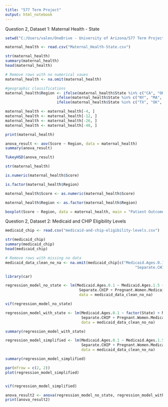 ---
title: "577 Term Project"
output: html_notebook
---
Question 2, Dataset 1: Maternal Health - State
```{r}
setwd("C:/Users/valen/OneDrive - University of Arizona/577 Term Project")

maternal_health <- read.csv("Maternal_Health-State.csv")

str(maternal_health)
summary(maternal_health)
head(maternal_health)

```

```{r}
# Remove rows with no numerical vaues
maternal_health <- na.omit(maternal_health)

#geographic classifications
maternal_health$Region <- ifelse(maternal_health$State %in% c("CA", "OR", "WA"), "West",
                       ifelse(maternal_health$State %in% c("NY", "MA", "NJ"), "Northeast",
                       ifelse(maternal_health$State %in% c("TX", "OK", "LA"), "South", "Midwest")))

maternal_health <- maternal_health[-4, ]  
maternal_health <- maternal_health[-12, ]
maternal_health <- maternal_health[-26, ]
maternal_health <- maternal_health[-48, ]

print(maternal_health)

```

```{r}
anova_result <- aov(Score ~ Region, data = maternal_health)
summary(anova_result)

TukeyHSD(anova_result)
```

```{r}
str(maternal_health)

is.numeric(maternal_health$Score)

is.factor(maternal_health$Region)

maternal_health$Score <- as.numeric(maternal_health$Score)

maternal_health$Region <- as.factor(maternal_health$Region)

boxplot(Score ~ Region, data = maternal_health, main = "Patient Outcomes by Region", xlab = "Region", ylab = "Score")

```


Question 2, Dataset 2: Medicaid and CHIP Eligibility Levels
```{r}
medicaid_chip <- read.csv("medicaid-and-chip-eligibility-levels.csv")

str(medicaid_chip)
summary(medicaid_chip)
head(medicaid_chip)

```

```{r}
# Remove rows with missing no data
medicaid_data_clean_no_na <- na.omit(medicaid_chip[c("Medicaid.Ages.0.1", "Medicaid.Ages.1.5", "Medicaid.Ages.6.18", 
                                                          "Separate.CHIP", "Pregnant.Women.Medicaid", "Expansion.to.Adults", "State")])

library(car)

regression_model_no_state <- lm(Medicaid.Ages.0.1 ~ Medicaid.Ages.1.5 + Medicaid.Ages.6.18 +
                                 Separate.CHIP + Pregnant.Women.Medicaid + Expansion.to.Adults, 
                                 data = medicaid_data_clean_no_na)

vif(regression_model_no_state)

regression_model_with_state <- lm(Medicaid.Ages.0.1 ~ factor(State) + Medicaid.Ages.1.5 + Medicaid.Ages.6.18 +
                                  Separate.CHIP + Pregnant.Women.Medicaid + Expansion.to.Adults, 
                                  data = medicaid_data_clean_no_na)

summary(regression_model_with_state)

regression_model_simplified <- lm(Medicaid.Ages.0.1 ~ Medicaid.Ages.1.5 + Medicaid.Ages.6.18 +
                                  Separate.CHIP + Pregnant.Women.Medicaid + Expansion.to.Adults, 
                                  data = medicaid_data_clean_no_na)

summary(regression_model_simplified)

par(mfrow = c(2, 2))
plot(regression_model_simplified)


vif(regression_model_simplified)

anova_result2 <- anova(regression_model_no_state, regression_model_with_state, regression_model_simplified)
print(anova_result2)
```


